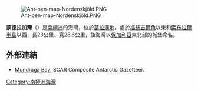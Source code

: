 {{no footnotes|time=2013-10-27T05:44:44+00:00}}
[[Image:Ant-pen-map-Nordenskjöld.PNG|thumb]]

{{coord|64|30|00|S|59|54|00|W|display=title}}

'''蒙德拉加灣'''（{{lang-bg|залив Мундрага}}）是[[南極洲|南極洲]]的海灣，位於[[葛拉漢地|葛拉漢地]]，處於[[福瑟吉爾角|福瑟吉爾角]]以東和[[索布拉爾半島|索布拉爾半島]]以西，長23公里、寬28.6公里，該海灣以[[保加利亞|保加利亞]]東北部的城堡命名。

==外部連結==
* [http://data.aad.gov.au/aadc/gaz/scar/display_name.cfm?gaz_id=137286 Mundraga Bay.] {{Wayback|url=http://data.aad.gov.au/aadc/gaz/scar/display_name.cfm?gaz_id=137286 |date=20120614040507 }} SCAR Composite Antarctic Gazetteer.

{{DEFAULTSORT:Mundraga Bay}}
[[Category:南極洲海灣|Category:南極洲海灣]]


{{NordenskjöldCoast-geo-stub}}